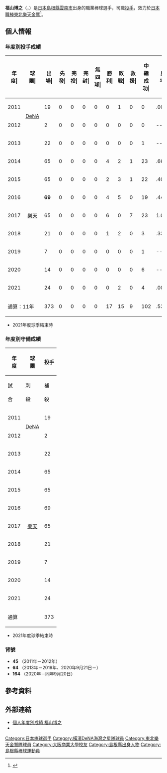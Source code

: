 {{BLPsources|time=2020-11-14T02:29:02+00:00}}
{{Infobox NPB player|
|name=福山博之|
|image=H fukuyama20170520.jpg|
|width=300|
|position=投手|
|team=東北樂天金鷲|
|number=64|
|bats=右|
|throws=右|
|birthdate={{birth_date_and_age|1989|3|27|mf=y}}|
|birthplace={{JPN}}[[島根縣|島根縣]][[雲南市|雲南市]]|
|debutdate=8月13日
|debutyear=2011年
|debutteam=橫濱DeNA海灣之星
|statyear=2021年球季
|stat1label=勝投－敗投
|stat1value=17－15
|stat2label=中繼－救援
|stat2value=102－9
|stat3label=三振－四壞
|stat3value=181－114
|stat4label=防禦率
|stat4value=2.93
|teams=<nowiki></nowiki> 
* 島根縣立大東高等學校
* [[大阪商業大學|大阪商業大學]]
* [[橫濱DeNA海灣之星|橫濱DeNA海灣之星]](2011年－2012年)
* [[東北樂天金鷲|東北樂天金鷲]](2013年－)
}}

'''福山博之'''（{{jpn|j=福山 博之|hg=ふくやま ひろゆき|rm=Fukuyama Hiroyuki}}，{{bd|1989年|3月27日||catIdx=Fukuyama, Hiroyuki}}）是[[日本|日本]][[島根縣|島根縣]][[雲南市|雲南市]]出身的職業棒球選手，司職[[投手|投手]]，效力於[[日本職棒|日本職棒]][[東北樂天金鷲|東北樂天金鷲]]<ref>{{cite web|url=https://www.sponichi.co.jp/baseball/news/2020/09/22/kiji/20200922s00001173326000c.html|title=楽天・福山　517日ぶり復帰戦で1回無失点「僕のことを忘れているだろうなと思ってマウンドに」|publisher= Sponichi Annex|date=2020-09-22}}</ref>。
 
== 個人情報 ==
=== 年度別投手成績 ===
{| class="wikitable" style="text-align:right; font-size:small"
|-bgcolor="#efefef"
!年<br>度|!!球<br>團|!!出<br>場|!!先<br>發|!!完<br>投|!!完<br>封|!!無<br>四<br>球|!!勝<br>利|!!敗<br>戰|!!救<br>援|!!中<br>繼<br>成<br>功|!!勝<br>率|!!打<br>者|!!投<br>球<br>局<br>數|!!被<br>安<br>打|!!被<br>全<br>壘<br>打|!!保<br>送|!!敬<br>遠|!!觸<br>身<br>球|!!三<br>振<br>數|!!暴<br>投|!!犯<br>規|!!失分|!!自<br>責<br>分|!!防<br>禦<br>率|!!WHIP
|-
|style="text-align: center;"|2011
|rowspan="2" style="text-align: center; white-space:nowrap;"|[[橫濱DeNA海灣之星|DeNA]]
|19||0||0||0||0||0||1||0||0||.000||113||25.0||27||1||5||0||1||10||1||1||20||16||5.76||1.28
|-
|style="text-align: center;"|2012
|2||0||0||0||0||0||0||0||0||----||10||2.0||3||0||1||0||1||0||0||0||4||4||18.00||2.00
|-
|style="text-align: center;"|2013
|rowspan="9" style="text-align: center; white-space:nowrap;"|[[東北樂天金鷲|樂天]]
|22||0||0||0||0||0||0||0||1||----||145||34.2||34||1||10||0||0||20||0||0||17||17||4.41||1.29
|-
|style="text-align: center;"|2014
|65||0||0||0||0||4||2||1||23||.667||265||67.1||63||2||12||1||1||32||0||0||14||14||1.87||1.11
|-
|style="text-align: center;"|2015
|65||0||0||0||0||2||3||1||22||.400||248||58.2||62||2||21||2||1||29||3||0||21||18||2.76||1.41
|-
|style="text-align: center;"|2016
|'''69'''||0||0||0||0||4||5||0||19||.444||294||69.2||65||2||19||0||5||30||1||1||24||21||2.71||1.21
|-
|style="text-align: center;"|2017
|65||0||0||0||0||6||0||7||23||1.000||237||59.2||49||2||14||1||3||31||2||0||8||7||1.06||1.06
|-
|style="text-align: center;"|2018
|21||0||0||0||0||1||2||0||3||.333||100||21.1||28||1||14||3||0||4||1||0||16||16||6.75||1.97
|-
|style="text-align: center;"|2019
|7||0||0||0||0||0||0||0||1||----||38||8.2||8||0||1||0||3||4||0||0||5||5||5.19||1.04
|-
|style="text-align: center;"|2020
|14||0||0||0||0||0||0||0||6||----||49||12.0||12||1||5||1||0||8||0||0||1||1||0.75||1.42
|-
|style="text-align:center;"|2021
|24||0||0||0||0||0||2||0||4||.000||101||22.2||23||3||12||0||0||13||0||0||6||6||2.38||1.54
|-
!colspan="2"|通算：11年
|373||0||0||0||0||17||15||9||102||.531||1600||381.2||374||15||102||8||15||181||8||2||136||125||2.95||1.28
|}
* 2021年度球季結束時

=== 年度別守備成績 ===
{| class="wikitable" style="text-align: right; font-size: small; border-collapse:collapse; padding: 1px;"
!rowspan="2"|年<br />度!!rowspan="2"|球<br />團!!colspan="10"|投手
|-style="line-height:1.25em;"
!試<br /><br />合!!刺<br /><br />殺!!補<br /><br />殺!!失<br /><br />誤!!雙<br /><br />殺!!守<br />備<br />率
|-
|style="text-align: center;"|2011
|rowspan="2" style="text-align: center; white-space: nowrap;"|[[橫濱DeNA海灣之星|DeNA]]
|19||2||12||3||0||.824
|-
|style="text-align:center;"|2012
|2||0||0||0||0||----
|-
|style="text-align:center;"|2013
|rowspan="9" style="text-align:center; white-space:nowrap;"|[[東北樂天金鷲|樂天]]
|22||3||6||0||0||1.000
|-
|style="text-align:center;"|2014
|65||1||23||0||0||1.000
|-
|style="text-align:center;"|2015
|65||7||11||0||0||1.000
|-
|style="text-align:center;"|2016
|69||9||23||0||1||1.000
|-
|style="text-align:center;"|2017
|65||4||14||1||0||.947
|-
|style="text-align:center;"|2018
|21||2||6||0||1||1.000
|-
|style="text-align:center;"|2019
|7||1||2||0||0||1.000
|-
|style="text-align:center;"|2020
|14||0||1||1||0||.500
|-
|style="text-align:center;"|2021
|24||2||3||0||0||1.000
|-
!colspan="2"|通算
|373||31||101||5||2||.964
|}
* 2021年度球季結束時

=== 背號 ===
* '''45''' （2011年－2012年）
* '''64''' （2013年－2019年、2020年9月21日－）
* '''164''' （2020年－同年9月20日）

== 參考資料 ==
{{reflist}}

== 外部連結 ==
* [https://npb.jp/bis/players/71475133.html 個人年度別成績 福山博之] {{ja icon}} 
* {{Baseballstats|brm=fukuya000hir}}

{{東北樂天金鷲球團球員名單}}
{{DEFAULTSORT:Fukuyama, Hiroyuki}}
[[Category:日本棒球選手|Category:日本棒球選手]]
[[Category:橫濱DeNA海灣之星隊球員|Category:橫濱DeNA海灣之星隊球員]]
[[Category:東北樂天金鷲隊球員|Category:東北樂天金鷲隊球員]]
[[Category:大阪商業大學校友|Category:大阪商業大學校友]]
[[Category:島根縣出身人物|Category:島根縣出身人物]]
[[Category:島根縣棒球運動員|Category:島根縣棒球運動員]]